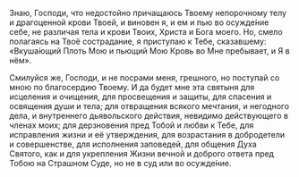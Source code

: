 Знаю, Господи, что недостойно причащаюсь Твоему непорочному телу и драгоценной крови Твоей, и виновен я, и ем и пью во осужде́ние себе, не различая тела и крови Твоих, Христа и Бога моего. Но, смело полагаясь на Твоё сострадание, я приступаю к Тебе, сказавшему: «Вкуша́ющий Плоть Мою и пьющий Мою Кровь во Мне пребывает, и Я в нём».

Смилуйся же, Господи, и не посрами меня, грешного, но поступай со мною по благосердию Твоему. И да будет мне эта святыня для исцеления и очищения, для просвещения и защиты, для спасения и освящения души и тела; для отвращения всякого мечтания, и негодного дела, и внутреннего дьявольского действия, невидимо действующего в членах моих; для дерзновения пред Тобой и любви к Тебе, для исправления жизни и её утверждения, для возрастания в добродетели и совершенстве, для исполнения заповедей, для общения Духа Святого, как и для укрепления Жизни вечной и доброго ответа пред Тобою на Страшном Суде, но не в суд или во осужде́ние.
